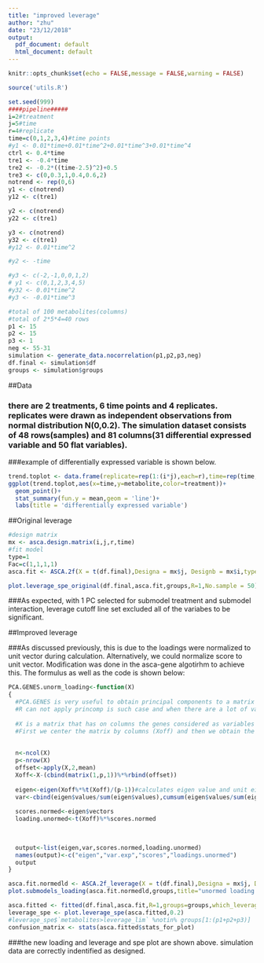 ```yaml
---
title: "improved leverage"
author: "zhu"
date: "23/12/2018"
output:
  pdf_document: default
  html_document: default
---
```


```r
knitr::opts_chunk$set(echo = FALSE,message = FALSE,warning = FALSE)
```
```r
source('utils.R')
```
```r
set.seed(999)
####pipeline#####
i=2#treatment
j=5#time
r=4#replicate
time=c(0,1,2,3,4)#time points
#y1 <- 0.01*time+0.01*time^2+0.01*time^3+0.01*time^4
ctrl <- 0.4*time
tre1 <- -0.4*time
tre2 <- -0.2*((time-2.5)^2)+0.5
tre3 <- c(0,0.3,1,0.4,0.6,2)
notrend <- rep(0,6)
y1 <- c(notrend)
y12 <- c(tre1)

y2 <- c(notrend)
y22 <- c(tre1)

y3 <- c(notrend)
y32 <- c(tre1)
#y12 <- 0.01*time^2

#y2 <- -time

#y3 <- c(-2,-1,0,0,1,2)
# y1 <- c(0,1,2,3,4,5)
#y32 <- 0.01*time^2
#y3 <- -0.01*time^3

#total of 100 metabolites(columns)
#total of 2*5*4=40 rows
p1 <- 15
p2 <- 15
p3 <- 1
neg <- 55-31
simulation <- generate_data.nocorrelation(p1,p2,p3,neg)
df.final <- simulation$df
groups <- simulation$groups
```

##Data

### there are 2 treatments, 6 time points and 4 replicates. replicates were drawn as independent observations from normal distribution N(0,0.2). The simulation dataset consists of 48 rows(samples) and 81 columns(31 differential expressed variable and 50 flat variables).

###example of differentially expressed variable is shown below.
```r
trend.toplot <- data.frame(replicate=rep(1:(i*j),each=r),time=rep(time,each=r),treatment=factor(rep(1:i,each=j*r)),metabolite=df.final[1,])
ggplot(trend.toplot,aes(x=time,y=metabolite,color=treatment))+
  geom_point()+
  stat_summary(fun.y = mean,geom = 'line')+
  labs(title = 'differentially expressed variable')
```

##Original leverage

```r
#design matrix
mx <- asca.design.matrix(i,j,r,time)
#fit model
type=1
Fac=c(1,1,1,1)
asca.fit <- ASCA.2f(X = t(df.final),Designa = mx$j, Designb = mx$i,type = type, Fac = Fac,showvar = F,showscree = T)
```

```r
plot.leverage_spe_original(df.final,asca.fit,groups,R=1,No.sample = 50)
```

###As expected, with 1 PC selected for submodel treatment and submodel interaction, leverage cutoff line set excluded all of the variabes to be significant.

##Improved leverage

###As discussed previously, this is due to the loadings were normalized to unit vector during calculation. Alternatively, we could normalize score to unit vector. Modification was done in the asca-gene algotirhm to achieve this. The formulus as well as the code is shown below:

```r
PCA.GENES.unorm_loading<-function(X)
{
  #PCA.GENES is very useful to obtain principal components to a matrix that has more variables than individuals. 
  #R can not apply princomp is such case and when there are a lot of variables eigen(t(X)%*%X) can not be computed.
  
  #X is a matrix that has on columns the genes considered as variables in the PCA analysis.
  #First we center the matrix by columns (Xoff) and then we obtain the eigenvalues and the eigenvectors of the matrix Xoff%*%t(Xoff) and we #use the equivalences between the loadings and scores to obtain the solution
  
  
  n<-ncol(X)
  p<-nrow(X)
  offset<-apply(X,2,mean)
  Xoff<-X-(cbind(matrix(1,p,1))%*%rbind(offset))
  
  eigen<-eigen(Xoff%*%t(Xoff)/(p-1))#calculates eigen value and unit eigen vector of c*cT
  var<-cbind(eigen$values/sum(eigen$values),cumsum(eigen$values/sum(eigen$values)))
  
  scores.normed<-eigen$vectors
  loading.unormed<-t(Xoff)%*%scores.normed
  

  
  output<-list(eigen,var,scores.normed,loading.unormed)
  names(output)<-c("eigen","var.exp","scores","loadings.unormed")
  output
}
```

```r
asca.fit.normedld <- ASCA.2f_leverage(X = t(df.final),Designa = mx$j, Designb = mx$i,type = type, Fac = Fac,showvar = F,showscree = F)
plot.submodels_loading(asca.fit.normedld,groups,title="unormed loading for submodel b.ab")
```


```r
asca.fitted <- fitted(df.final,asca.fit,R=1,groups=groups,which_leverage = ASCA.2f_leverage)
leverage_spe <- plot.leverage_spe(asca.fitted,0.2)
#leverage_spe$`metabolites>leverage_lim` %notin% groups[1:(p1+p2+p3)]
confusion_matrix <- stats(asca.fitted$stats_for_plot)
```

###the new loading and leverage and spe plot are shown above. simulation data are correctly indentified as designed.